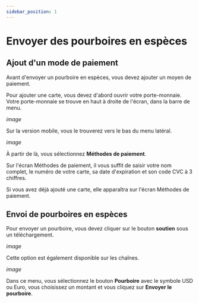 ---
sidebar_position: 1
---

# Envoyer des pourboires en espèces

## Ajout d'un mode de paiement

Avant d'envoyer un pourboire en espèces, vous devez ajouter un moyen de paiement. 

Pour ajouter une carte, vous devez d'abord ouvrir votre porte-monnaie. Votre porte-monnaie se trouve en haut à droite de l'écran, dans la barre de menu.

*image*

Sur la version mobile, vous le trouverez vers le bas du menu latéral.

*image*

À partir de là, vous sélectionnez **Méthodes de paiement**.

Sur l'écran Méthodes de paiement, il vous suffit de saisir votre nom complet, le numéro de votre carte, sa date d'expiration et son code CVC à 3 chiffres.

Si vous avez déjà ajouté une carte, elle apparaîtra sur l'écran Méthodes de paiement.

## Envoi de pourboires en espèces

Pour envoyer un pourboire, vous devez cliquer sur le bouton **soutien** sous un téléchargement.

*image*

Cette option est également disponible sur les chaînes.

*image*

Dans ce menu, vous sélectionnez le bouton **Pourboire** avec le symbole USD ou Euro, vous choisissez un montant et vous cliquez sur **Envoyer le pourboire**.
